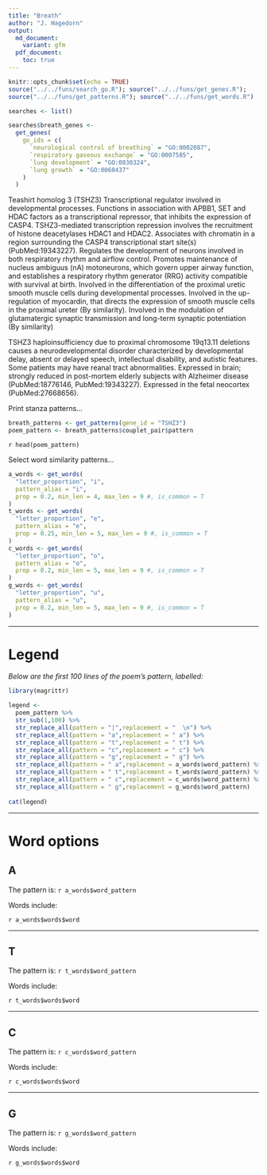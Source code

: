 ```yaml
---
title: "Breath"
author: "J. Hagedorn"
output: 
  md_document:
    variant: gfm
  pdf_document:
    toc: true
---
```


```r
knitr::opts_chunk$set(echo = TRUE)
source("../../funs/search_go.R"); source("../../funs/get_genes.R"); 
source("../../funs/get_patterns.R"); source("../../funs/get_words.R")
```

```r
searches <- list()

searches$breath_genes <-
  get_genes(
    go_ids = c(
      `neurological control of breathing` = "GO:0002087",
      `respiratory gaseous exchange` = "GO:0007585",
      `lung development` = "GO:0030324",
      `lung growth` = "GO:0060437"
    )
  )
```


Teashirt homolog 3 (TSHZ3)
Transcriptional regulator involved in developmental processes. Functions in association with APBB1, SET and HDAC factors as a transcriptional repressor, that inhibits the expression of CASP4. TSHZ3-mediated transcription repression involves the recruitment of histone deacetylases HDAC1 and HDAC2. Associates with chromatin in a region surrounding the CASP4 transcriptional start site(s) (PubMed:19343227). Regulates the development of neurons involved in both respiratory rhythm and airflow control. Promotes maintenance of nucleus ambiguus (nA) motoneurons, which govern upper airway function, and establishes a respiratory rhythm generator (RRG) activity compatible with survival at birth. Involved in the differentiation of the proximal uretic smooth muscle cells during developmental processes. Involved in the up-regulation of myocardin, that directs the expression of smooth muscle cells in the proximal ureter (By similarity). Involved in the modulation of glutamatergic synaptic transmission and long-term synaptic potentiation (By similarity)

TSHZ3 haploinsufficiency due to proximal chromosome 19q13.11 deletions causes a neurodevelopmental disorder characterized by developmental delay, absent or delayed speech, intellectual disability, and autistic features. Some patients may have reanal tract abnormalities.  Expressed in brain; strongly reduced in post-mortem elderly subjects with Alzheimer disease (PubMed:18776146, PubMed:19343227). Expressed in the fetal neocortex (PubMed:27668656).

Print stanza patterns...

```r
breath_patterns <- get_patterns(gene_id = "TSHZ3")
poem_pattern <- breath_patterns$couplet_pair$pattern
```

`r head(poem_pattern)`

Select word similarity patterns...
```r

a_words <- get_words(
  "letter_proportion", "i", 
  pattern_alias = "i",
  prop = 0.2, min_len = 4, max_len = 9 #, is_common = T
)
t_words <- get_words(
  "letter_proportion", "e", 
  pattern_alias = "e",
  prop = 0.25, min_len = 5, max_len = 9 #, is_common = T
)
c_words <- get_words(
  "letter_proportion", "o", 
  pattern_alias = "o",
  prop = 0.2, min_len = 5, max_len = 9 #, is_common = T
)
g_words <- get_words(
  "letter_proportion", "u", 
  pattern_alias = "u",
  prop = 0.2, min_len = 5, max_len = 9 #, is_common = T
)

```

---

# Legend

*Below are the first 100 lines of the poem's pattern, labelled:*

```r
library(magrittr)

legend <- 
  poem_pattern %>%
  str_sub(1,100) %>%
  str_replace_all(pattern = "|",replacement = "  \n") %>%
  str_replace_all(pattern = "a",replacement = " a") %>%
  str_replace_all(pattern = "t",replacement = " t") %>%
  str_replace_all(pattern = "c",replacement = " c") %>%
  str_replace_all(pattern = "g",replacement = " g") %>%
  str_replace_all(pattern = " a",replacement = a_words$word_pattern) %>%
  str_replace_all(pattern = " t",replacement = t_words$word_pattern) %>%
  str_replace_all(pattern = " c",replacement = c_words$word_pattern) %>%
  str_replace_all(pattern = " g",replacement = g_words$word_pattern) 
  
cat(legend)
```


---

# Word options

## A

The pattern is: `r a_words$word_pattern`

Words include:

`r a_words$words$word`

---

## T

The pattern is: `r t_words$word_pattern`

Words include:

`r t_words$words$word`

---

## C

The pattern is: `r c_words$word_pattern`

Words include:

`r c_words$words$word`

---

## G

The pattern is: `r g_words$word_pattern`

Words include:

`r g_words$words$word`
